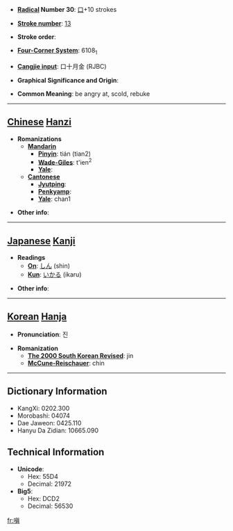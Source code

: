 * '''[[Wiktionary:Chinese radical index| Radical]] Number 30''': [[Wiktionary:Chinese radical index 口|口]]+10 strokes

* '''[[Wiktionary:Chinese total strokes index|Stroke number]]''': [[Wiktionary:Chinese total strokes index 13|13]]

* '''Stroke order''': 

* '''[[Wiktionary:Chinese four corner index|Four-Corner System]]''': 6108<sub>1</sub>

* '''[[Wiktionary:Chinese Cangjie index|Cangjie input]]''': 口十月金 (RJBC)

* '''Graphical Significance and Origin''': 

* '''Common Meaning''': be angry at, scold, rebuke

----

== [[Chinese]] [[Hanzi]] ==

* '''Romanizations'''
** '''[[Mandarin]]'''
*** '''[[Pinyin]]''': tián (tian2)
*** '''[[Wade-Giles]]''': t'ien<sup>2</sup>
*** '''[[Yale]]''': 
** '''[[Cantonese]]'''
*** '''[[Jyutping]]''':
*** '''[[Penkyamp]]''': 
*** '''[[Yale]]''': chan1

* '''Other info''': 

----

== [[Japanese]] [[Kanji]] ==

* '''Readings'''
** '''[[On]]''': [[しん]] (shin)
** '''[[Kun]]''': [[いかる]] (ikaru)

* '''Other info''':  

----

== [[Korean]] [[Hanja]] ==

* '''Pronunciation''': 진

* '''Romanization'''
** '''[[The 2000 South Korean Revised Romanization|The 2000 South Korean Revised]]''': jin
** '''[[McCune-Reischauer]]''': chin

----

== Dictionary Information ==

* KangXi: 0202.300
* Morobashi: 04074
* Dae Jaweon: 0425.110
* Hanyu Da Zidian: 10665.090

== Technical Information ==

* '''Unicode''':
** Hex: 55D4
** Decimal: 21972
* '''Big5''':
** Hex: DCD2
** Decimal: 56530

[[fr:嗔]]
